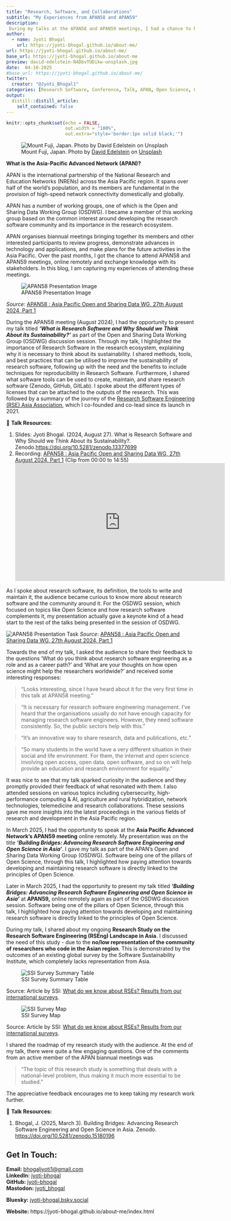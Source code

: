```yaml
---
title: "Research, Software, and Collaborations"
subtitle: "My Experiences from APAN58 and APAN59"
description: 
 During my talks at the APAN58 and APAN59 meetings, I had a chance to have interesting conversations and feedback, which I am sharing through this blog.
author:
  - name: Jyoti Bhogal
    url: https://jyoti-bhogal.github.io/about-me/
url: https://jyoti-bhogal.github.io/about-me/
base_url: https://jyoti-bhogal.github.io/about-me
preview: david-edelstein-N4DbvTUDikw-unsplash.jpg
date:  04-10-2025
#base_url: https://jyoti-bhogal.github.io/about-me/
twitter:
  creator: "@Jyoti_Bhogal1"
categories: [Research Software, Conference, Talk, APAN, Open Science, Open Source, Online, Remote] 
output:
  distill::distill_article:
    self_contained: false
---
```


```r
knitr::opts_chunk$set(echo = FALSE,
                      out.width = "100%",
                      out.extra="style='border:1px solid black;'")

```

![Mount Fuji, Japan. Photo by [David Edelstein](https://unsplash.com/@jlhopes?utm_content=creditCopyText&utm_medium=referral&utm_source=unsplash) on [Unsplash](https://unsplash.com/photos/mount-fuji-japan-N4DbvTUDikw?utm_content=creditCopyText&utm_medium=referral&utm_source=unsplash)](david-edelstein-N4DbvTUDikw-unsplash.jpg) 
  
**What is the Asia-Pacific Advanced Network (APAN)?**

APAN is the international partnership of the National Research and Education Networks (NRENs) across the Asia Pacific region. It spans over half of the world’s population, and its members are fundamental in the provision of high-speed network connectivity domestically and globally.

APAN has a number of working groups, one of which is the Open and Sharing Data Working Group (OSDWG). I  became a member of this working group based on the common interest around developing the research software community and its importance in the research ecosystem.

APAN organises biannual meetings bringing together its members and other interested participants to review progress, demonstrate advances in technology and applications, and make plans for the future activities in the Asia Pacific. Over the past months, I got the chance to attend APAN58 and APAN59 meetings, online remotely and exchange knowledge with its stakeholders. In this blog, I am capturing my experiences of attending these meetings.

![APAN58 Presentation Image](APAN58_talk_image_1_software_sustainability_methods.png)  

*Source:* [APAN58 : Asia Pacific Open and Sharing Data WG, 27th August 2024, Part 1](https://www.youtube.com/watch?v=giTd8lN88KQ) 

During the APAN58 meeting (August 2024), I had the opportunity to present my talk titled ***‘What is Research Software and Why Should we Think About its Sustainability?’*** as part of the Open and Sharing Data Working Group (OSDWG) discussion session. Through my talk, I highlighted the importance of Research Software in the research ecosystem, explaining why it is necessary to think about its sustainability. I shared methods, tools, and best practices that can be utilised to improve the sustainability of research software, following up with the need and the benefits to include techniques for reproducibility in Research Software. Furthermore, I shared what software tools can be used to create, maintain, and share research software (Zenodo, GitHub, GitLab). I spoke about the different types of licenses that can be attached to the outputs of the research. This was followed by a summary of the journey of the [Research Software Engineering (RSE) Asia Association](https://rse-asia.github.io/RSE_Asia/), which I co-founded and co-lead since its launch in 2021\.

🔑 **Talk Resources:** 

1. Slides: Jyoti Bhogal. (2024, August 27). What is Research Software and Why Should we Think About its Sustainability?. Zenodo.[https://doi.org/10.5281/zenodo.13377699](https://doi.org/10.5281/zenodo.13377699)  
2. Recording: [APAN58 : Asia Pacific Open and Sharing Data WG, 27th August 2024, Part 1](https://www.youtube.com/watch?v=giTd8lN88KQ) (Clip from 00:00 to 14:55)
<iframe width="560" height="315" src="https://www.youtube.com/embed/giTd8lN88KQ?si=7P9Tu7Kj90rscXgm&amp;start=1" title="YouTube video player" frameborder="0" allow="accelerometer; autoplay; clipboard-write; encrypted-media; gyroscope; picture-in-picture; web-share" referrerpolicy="strict-origin-when-cross-origin" allowfullscreen></iframe>


As I spoke about research software, its definition, the tools to write and maintain it, the audience became curious to know more about research software and the community around it. For the OSDWG session, which focused on topics like Open Science and how research software complements it, my presentation actually gave a keynote kind of a head start to the rest of the talks being presented in the session of OSDWG. 


![APAN58 Presentation Task](APAN58_talk_image_2_task.png)
*Source*: [APAN58 : Asia Pacific Open and Sharing Data WG, 27th August 2024, Part 1](https://www.youtube.com/watch?v=giTd8lN88KQ) 

Towards the end of my talk, I asked the audience to share their feedback to the questions ‘What do you think about research software engineering as a role and as a career path?’ and ‘What are your thoughts on how open science might help the researchers worldwide?’ and received some interesting responses: 

> “Looks interesting, since I have heard about it for the very first time in this talk at APAN58 meeting.”

> “It is necessary for research software engineering management. I’ve heard that the organisations usually do not have enough capacity for managing research software engineers. However, they need software consistently. So, the  public sectors help with this.”

> “It's an innovative way to share research, data and publications, etc.”

> “So many students in the world have a very different situation in their social and life environment. For them, the internet and open science involving open access, open data, open software, and so on will help provide an education and research environment for equality.”

It was nice to see that my talk sparked curiosity in the audience and they promptly provided their feedback of what resonated with them. I also attended sessions on various topics including cybersecurity, high-performance computing & AI, agriculture and rural hybridization, network technologies, telemedicine and research collaborations. These sessions gave me more insights into the latest proceedings in the various fields of research and development in the Asia Pacific region.

In March 2025, I had the opportunity to speak at the **Asia Pacific Advanced Network’s APAN59 meeting** online remotely. My presentation was on the title ***‘Building Bridges: Advancing Research Software Engineering and Open Science in Asia’***. I gave my talk as part of the APAN’s Open and Sharing Data Working Group (OSDWG). Software being one of the pillars of Open Science, through this talk, I highlighted how paying attention towards developing and maintaining research software is directly linked to the principles of Open Science.

Later in March 2025, I had the opportunity to present my talk titled ***‘Building Bridges: Advancing Research Software Engineering and Open Science in Asia’*** at **APAN59,** online remotely again as part of the OSDWG discussion session. Software being one of the pillars of Open Science, through this talk, I highlighted how paying attention towards developing and maintaining research software is directly linked to the principles of Open Science.

During my talk, I shared about my ongoing **Research Study on the Research Software Engineering (RSEng) Landscape in Asia**. I discussed the need of this study \- due to the **no/low representation of the community of researchers who code in the Asian region**. This is demonstrated by the outcomes of an existing global survey by the Software Sustainability Institute, which completely lacks representation from Asia.

![SSI Survey Summary Table](ssi_survey_summary_table.png)

Source: Article by SSI: [What do we know about RSEs? Results from our international surveys](https://www.software.ac.uk/blog/what-do-we-know-about-rses-results-our-international-surveys).  

![SSI Survey Map](ssi_survey_map.png)  

Source: Article by SSI: [What do we know about RSEs? Results from our international surveys](https://www.software.ac.uk/blog/what-do-we-know-about-rses-results-our-international-surveys).


I shared the roadmap of my research study with the audience. At the end of my talk, there were quite a few engaging questions. One of the comments from an active member of the APAN biannual meetings was

>“The topic of this research study is something that deals with a national-level problem, thus making it much more essential to be studied.”

The appreciative feedback encourages me to keep taking my research work further.

🔑 **Talk Resources:**

1. Bhogal, J. (2025, March 3). Building Bridges: Advancing Research Software Engineering and Open Science in Asia. Zenodo. [https://doi.org/10.5281/zenodo.15180196](https://doi.org/10.5281/zenodo.15180196)


## Get In Touch:

**Email:** [bhogaljyoti1@gmail.com](mailto:bhogaljyoti1@gmail.com)   
**LinkedIn:** [jyoti-bhogal](http://www.linkedin.com/in/jyoti-bhogal)  
**GitHub:** [jyoti-bhogal](https://github.com/jyoti-bhogal)   
**Mastodon:** [jyoti_bhogal](https://mastodon.social/@jyoti_bhogal)

**Bluesky:** [jyoti-bhogal.bsky.social](https://bsky.app/profile/jyoti-bhogal.bsky.social)

**Website:** https://jyoti-bhogal.github.io/about-me/index.html

